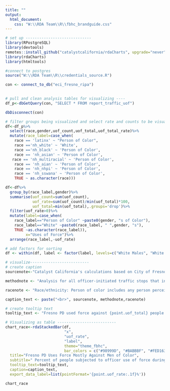```yaml
---
title: ""
output:
  html_document:
    css: "W:\\RDA Team\\R\\fbhc_brandguide.css"
---
```

<!-- link to Adobe Fonts (Source Serif Pro, Montserrat, Open Sans) -->
<link rel="stylesheet" href="https://use.typekit.net/kjp5mnx.css">

```r
# set up -----------------------------
library(RPostgreSQL)
library(devtools)
remotes::install_github("catalystcalifornia/rdaCharts", upgrade="never") 
library(rdaCharts)
library(htmltools) 

#connect to postgres
source("W:\\RDA Team\\R\\credentials_source.R")

con <- connect_to_db("eci_fresno_ripa")

  
# pull and clean analysis tables for visualizing ----
df_p<-dbGetQuery(con, "SELECT * FROM report_traffic_uof")

dbDisconnect(con)

# filter groups being visualized and select rate and counts to be visualized
df<-df_p%>%  
  select(race,gender,uof_count,uof_total,uof_total_rate)%>%
  mutate(race_label=case_when(
    race == 'latinx' ~ "Person of Color", 
    race =='nh_white' ~ 'White',
    race =='nh_black' ~ 'Person of Color',
    race == 'nh_asian' ~ 'Person of Color',
   race == 'nh_multiracial' ~ 'Person of Color',
    race == 'nh_aian' ~ 'Person of Color',
    race == 'nh_nhpi' ~ 'Person of Color',
    race == 'nh_sswana' ~ 'Person of Color', 
    TRUE ~ as.character(race)))

df<-df%>%
  group_by(race_label,gender)%>%
  summarise(uof_count=sum(uof_count),
            uof_rate=sum(uof_count)/min(uof_total)*100,
            uof_total=min(uof_total),.groups='drop')%>%
  filter(uof_rate>0)%>%
  mutate(label=case_when(
    race_label=="Person of Color" ~paste0(gender, "s of Color"),
    race_label=="White" ~paste0(race_label, " ",gender, "s"),
    TRUE ~as.character(race_label)),
         x="Uses of Force")%>%
  arrange(race_label,-uof_rate)

# add factors for sorting
df <- within(df, label <- factor(label, levels=c("White Males", "White Females", "Females of Color", "Males of Color"))) 

# visualize--------------------------
# create caption 
sourcenote<-"Catalyst California's calculations based on City of Fresno's Police Stop Data (2022), catalystcalifornia.org, 2024. "

methodnote <- "Analysis for all officer-initiated traffic stops that included an officer using force against a person in 2022. Genders are based identification by officers. According to the data source, officers reported no uses of force against people perceived as transgender or gender nonconforming."

racenote <- "Race/ethnicity: Person of color includes any person perceived as non-White."

caption_text <- paste("<br>", sourcenote, methodnote,racenote)

# create tooltip text
tooltip_text <- "Fresno PD used force against {point.uof_total} people during officer-initiated traffic stops. <b>{point.uof_rate:.1f}%</b> of these people were perceived as <b>{point.label}</b> by officers."
```

```r
# Visualizing as table --------------------------
chart_race<-rdaStackedBar(df,
                          "x",
                          "uof_rate",
                          "label",
                          theme="theme_fbhc",
                          bar_colors = c("#98999D", "#BABBBF", "#FED163", "#FDB913"),
  title="Fresno PD Uses Force Mostly Against Men of Color",
  subtitle=" Percent of people subjected to officer use of force during traffic stops by perceived race",
  tooltip_text=tooltip_text,
  caption=caption_text,
  export_data_label=list(pointFormat='{point.uof_rate:.1f}%'))

```

```r

chart_race

```
<script>
  widg = document.getElementsByClassName('html-widget'); //find widgets
  for (let i = 0; i < widg.length; i++) { //loop through
    document.getElementsByClassName('highchart')[i].style.width = '100%'; //adjust width
    document.getElementsByClassName('highchart')[i].style.height = '100%'; //adjust height
  }
</script>